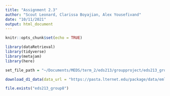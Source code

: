 ```yaml
---
title: "Assignment 2.3"
author: "Scout Leonard, Clarissa Boyajian, Alex Yousefivand"
date: "10/11/2021"
output: html_document
---
```


```r
knitr::opts_chunk$set(echo = TRUE)
```

```r
library(dataRetrieval)
library(tidyverse)
library(metajam)
library(here)
```

```r

set_file_path = "~/Documents/MEDS/term_2/eds213/groupproject/eds213_group8"

download_d1_data(data_url = "https://pasta.lternet.edu/package/data/eml/edi/998/1/406b624e7e71dcd400f677eb70cc8bde", path = set_file_path)

file.exists("eds213_group8")
```

